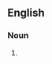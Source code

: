 {{also|golf clubs}}

==English==

===Noun===
{{head|en|noun plural form}}

# {{plural of|golf-club|lang=en}}